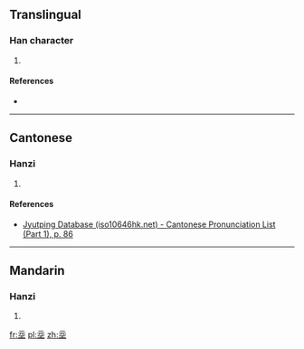 ==Translingual==

===Han character===
{{Han char|rn=32|rad=土|as=04|sn=7|four=|canj=MMUG|ids=⿱元土}}

# {{defn|Han|sort=土04}}

====References====
* {{Han ref|kx=0226.100|dkj=04943|dj=0461.100|hdz=10421.080|uh=5756|ud=22358}}

----

==Cantonese==

===Hanzi===
{{yue-hanzi|jyut=[[gei6]]|y=gei6}}

# {{defn|lang=yue|sort=土04}}

====References====
* [http://www.iso10646hk.net/jp/document/download.jsp Jyutping Database (iso10646hk.net) - Cantonese Pronunciation List (Part 1), p. 86]

----

==Mandarin==

===Hanzi===
{{cmn-hanzi|pin=[[jì]] ([[ji4]])|wg=chi<sup>4</sup>}}

# {{defn|lang=cmn|sort=土04}}

[[fr:坖]]
[[pl:坖]]
[[zh:坖]]